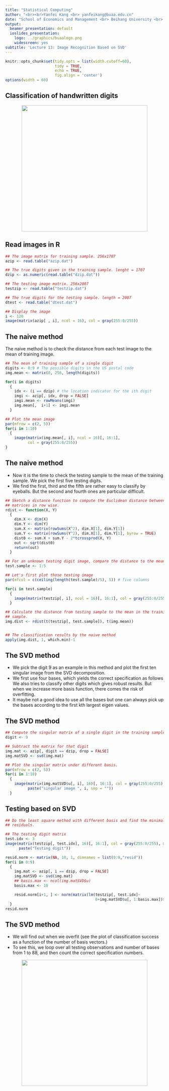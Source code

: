 ```yaml
---
title: "Statistical Computing"
author: "<br><br>Yanfei Kang <br> yanfeikang@buaa.edu.cn"
date: "School of Economics and Management <br> Beihang University <br> http://yanfei.site"
output:
  beamer_presentation: default
  ioslides_presentation:
    logo: ../graphics/buaalogo.png
    widescreen: yes
subtitle: 'Lecture 13: Image Recognition Based on SVD'
---
```


<style>
    slides > slide {
    overflow-x: auto !important;
    overflow-y: auto !important;
}
</style>


```r
knitr::opts_chunk$set(tidy.opts = list(width.cutoff=60),
                      tidy = TRUE, 
                      echo = TRUE,
                      fig.align = 'center')
options(width = 60)
```


## Classification of handwritten digits

<center>    
<img src="Digits.png" height="400px" />
</center>

## Read images in R

```r
## The image matrix for training sample. 256x1707
azip <- read.table("azip.dat")

## The true digits given in the training sample. lenght = 1707
dzip <- as.numeric(read.table("dzip.dat"))

## The testing image matrix. 256x2007
testzip <- read.table("testzip.dat")

## The true digits for the testing sample. length = 2007
dtest <- read.table("dtest.dat")

## Display the image
i <- 120
image(matrix(azip[ , i], ncol = 16), col = gray(255:0/255))
```

##  The naive method

The naive method is to check the distance from each test image to the mean of training image.

```r
## The mean of training sample of a single digit
digits <- 0:9 # The possible digits in the US postal code
img.mean <- matrix(0, 256, length(digits))

for(i in digits)
  {
    idx <- (i == dzip) # the location indicator for the ith digit
    imgi <- azip[, idx, drop = FALSE]
    imgi.mean <- rowMeans(imgi)
    img.mean[,  i+1] <- imgi.mean
  }

## Plot the mean image
par(mfrow = c(2, 5))
for(i in 1:10)
  {
    image(matrix(img.mean[, i], ncol = 16)[, 16:1],
          col = gray(255:0/255))
}
```



## The naive method

- Now it is the time to check the testing sample to the mean of the training sample. We pick the first five testing digits.
- We find the first, third and the fifth are rather easy to classify by eyeballs. But the second and fourth ones are particular difficult.


```r
## Sketch a distance function to compute the Euclidean distance between two
## matrices in row wise.
rdist <- function(X, Y)
  {
    dim.X <- dim(X)
    dim.Y <- dim(Y)
    sum.X <- matrix(rowSums(X^2), dim.X[1], dim.Y[1])
    sum.Y <- matrix(rowSums(Y^2), dim.X[1], dim.Y[1], byrow = TRUE)
    dist0 <- sum.X + sum.Y - 2*tcrossprod(X, Y)
    out <- sqrt(dist0)
    return(out)
  }

## For an unknown testing digit image, compare the distance to the means
test.sample <- 1:5

## Let's first plot those testing image
par(mfcol = c(ceiling(length(test.sample)/5), 5)) # five columns

for(i in test.sample)
  {
    image(matrix(testzip[, i], ncol = 16)[, 16:1], col = gray(255:0/255))
  }

## Calculate the distance from testing sample to the mean in the training
## sample.
img.dist <- rdist(t(testzip[, test.sample]), t(img.mean))


## The classification results by the naive method
apply(img.dist, 1, which.min)-1
```

## The SVD method

- We pick the digit 9 as an example in this method and plot the first ten singular image from the SVD decomposition.
- We first use four bases, which yields the correct specification as follows We also tries to classify other digits which gives robust results. But when we increase more basis function, there comes the risk of overfitting.
- It maybe not a good idea to use all the bases but one can always pick up the bases according to the first kth largest eigen values.

##  The SVD method


```r
## Compute the singular matrix of a single digit in the training sample
digit <- 9

## Subtract the matrix for that digit
img.mat <- azip[, digit == dzip, drop = FALSE]
img.matSVD <- svd(img.mat)

## Plot the singular matrix under different basis.
par(mfrow = c(2, 5))
for(i in 1:10)
  {
    image(matrix(img.matSVD$u[, i], 16)[, 16:1], col = gray(255:0/255), main =
          paste("singular image ", i, sep = ""))
  }

```

## Testing based on SVD

```r
## Do the least square method with different basis and find the minimal
## residuals.

## The testing digit matrix
test.idx <- 3
image(matrix(testzip[, test.idx], 16)[, 16:1], col = gray(255:0/255), main =
      paste("Testing digit"))

resid.norm <- matrix(NA, 10, 1, dimnames = list(0:9,"resid"))
for(i in 0:9)
  {
    img.mat <- azip[, i == dzip, drop = FALSE]
    img.matSVD <- svd(img.mat)
    ## basis.max <- ncol(img.matSVD$u)
    basis.max <- 10

    resid.norm[i+1, ] <- norm(matrix(lm(testzip[, test.idx]~
                                        0+img.matSVD$u[, 1:basis.max])$resid), "F")
  }
resid.norm
```

## The SVD method

- We will find out when we overfit (see the plot of classification success as a function of the number of basis vectors.)
- To see this, we loop over all testing observations and number of bases from 1 to 88, and then count the correct specification numbers.

<center>    
<img src="CorrectSpect.png" height="400px" />
</center>

